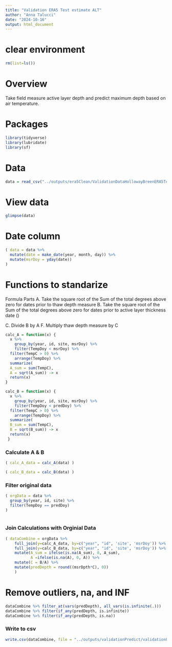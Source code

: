 ```yaml
---
title: "Validation ERA5 Test estimate ALT"
author: "Anna Talucci"
date: "2024-10-16"
output: html_document
---
```




# clear environment

```r
rm(list=ls())
```

# Overview

Take field measure active layer depth and predict maximum depth based on air temperature.

# Packages

```r
library(tidyverse)
library(lubridate)
library(sf)
```

# Data

```r
data = read_csv("../outputs/era5Clean/ValidationDataHollowayBreenERA5Test.csv")
```


# View data

```r
glimpse(data)

```
# Date column

```r
( data = data %>% 
  mutate(date = make_date(year, month, day)) %>% 
  mutate(msrDoy = yday(date)) 
)

```

# Functions to standarize

Formula Parts 
A. Take the square root of the Sum of the total degrees above zero for dates prior to thaw depth measure
B. Take the square root of the Sum of the total degrees above zero for dates prior to active layer thickness date ()

C. Divide B by A
F. Multiply thaw depth measure by C

```r
calc_A = function(x) {
  x %>% 
    group_by(year, id, site, msrDoy) %>%
    filter(TempDoy < msrDoy) %>%
  filter(TempC > 0) %>%
    arrange(TempDoy) %>%
  summarize( 
  A_sum = sum(TempC),
  A = sqrt(A_sum)) -> x
  return(x)
}

```


```r

calc_B = function(x) {
  x %>% 
    group_by(year, id, site, msrDoy) %>%
    filter(TempDoy < predDoy) %>%
  filter(TempC > 0) %>%
    arrange(TempDoy) %>%
  summarize( 
  B_sum = sum(TempC),
  B = sqrt(B_sum)) -> x
  return(x)
 }
```

### Calculate A & B

```r
( calc_A_data = calc_A(data) )
```

```r
( calc_B_data = calc_B(data) )
```


### Filter original data 

```r
( orgData = data %>% 
  group_by(year, id, site) %>%
  filter(TempDoy == predDoy)
)
  
```




### Join Calculations with Orginial Data

```r
( dataCombine = orgData %>% 
    full_join(y=calc_A_data, by=c("year", "id", 'site', 'msrDoy')) %>%
    full_join(y=calc_B_data, by=c("year", "id", 'site', 'msrDoy')) %>%
    mutate(A_sum = ifelse(is.na(A_sum), 0, A_sum),
           A =ifelse(is.na(A), 0, A)) %>%
    mutate(C = B/A) %>%
    mutate(predDepth = round((msrDpth*C), 0)) 
    )
```



# Remove outliers, na, and INF

```r
dataCombine %>% filter_at(vars(predDepth), all_vars(is.infinite(.)))
dataCombine %>% filter(if_any(predDepth, is.infinite))
dataCombine %>% filter(if_any(predDepth, is.na))
```

### Write to csv

```r
write.csv(dataCombine, file = "../outputs/validationPredict/validationPredictHollowayBreenTest.csv", row.names=FALSE)
```

